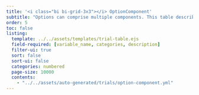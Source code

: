 ```yaml
---
title: '<i class="bi bi-grid-3x3"></i> OptionComponent'
subtitle: "Options can comprise multiple components. This table describes each component of an option."
order: 5
toc: false
listing: 
  template: ../../assets/templates/trial-table.ejs
  field-required: [variable_name, categories, description]
  filter-ui: true
  sort: false
  sort-ui: false
  categories: numbered
  page-size: 10000
  contents:
    - "../../assets/auto-generated/trials/option-component.yml"
---
```



